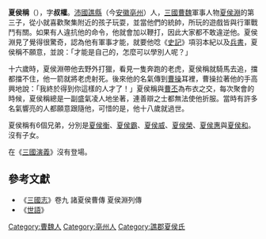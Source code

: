 '''夏侯稱'''（{{bd|？||？|catIdx=X夏侯}}），字'''叔權'''。[[沛國|沛國]][[譙縣|譙縣]]（今[[安徽|安徽]][[亳州|亳州]]）人，[[三國|三國]][[曹魏|曹魏]]軍事人物[[夏侯淵|夏侯淵]]的第三子，從小就喜歡聚集附近的孩子玩耍，並當他們的統帥，所玩的遊戲皆與行軍戰鬥有關。如果有人違抗他的命令，他就會加以鞭打，因此大家都不敢違逆他。夏侯淵見了覺得很驚奇，認為他有軍事才能，就要他唸《[[史記|史記]]》項羽本紀以及[[兵書|兵書]]，夏侯稱不願意，並說：「才能是自己的，怎麼可以學別人呢？」

十六歲時，夏侯淵帶他去野外打獵，看見一隻奔跑的老虎，夏侯稱就騎馬去追，擋都擋不住，他一箭就將老虎射死。後來他的名氣傳到[[曹操|曹操]]耳裡，曹操拉著他的手高興地說：「我終於得到你這樣的人才了！」夏侯稱與[[曹丕|曹丕]]為布衣之交，每次聚會的時候，夏侯稱總是一副盛氣凌人地坐著，連善辯之士都無法使他折服。當時有許多名氣響亮的人都願意跟隨他，可惜的是，他十八歲就過世。

夏侯稱有6個兄弟，分別是[[夏侯衡|夏侯衡]]、[[夏侯霸|夏侯霸]]、[[夏侯威|夏侯威]]、[[夏侯榮|夏侯榮]]、[[夏侯惠|夏侯惠]]與[[夏侯和|夏侯和]]。沒有子女。

在《[[三國演義|三國演義]]》沒有登場。

==參考文獻==
{{wikisource|三國志/卷09|三國志·卷九}}
*《[[三國志|三國志]]》卷九 諸夏侯曹傳 夏侯淵列傳
*《[[世語|世語]]》

{{漢朝人小作品}}

{{DEFAULTSORT:X}}
[[Category:曹魏人|Category:曹魏人]]
[[Category:亳州人|Category:亳州人]]
[[Category:譙郡夏侯氏|Category:譙郡夏侯氏]]